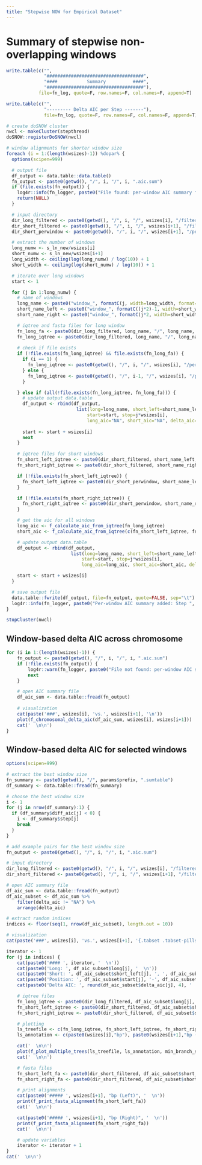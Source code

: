```yaml
---
title: "Stepwise NOW for Empirical Dataset"
---
```


# Summary of stepwise non-overlapping windows
```r
write.table(c("",
              "####################################",
              "####           Summary          ####",
              "####################################"),
            file=fn_log, quote=F, row.names=F, col.names=F, append=T)
```

```r
write.table(c("",
              "--------- Delta AIC per Step -------"),
              file=fn_log, quote=F, row.names=F, col.names=F, append=T)

# create doSNOW cluster
nwcl <- makeCluster(stepthread)
doSNOW::registerDoSNOW(nwcl)

# window alignments for shorter window size
foreach (i = 1:(length(wsizes)-1)) %dopar% {
  options(scipen=999)

  # output file
  df_output <- data.table::data.table()
  fn_output <- paste0(getwd(), "/", i, "/", i, ".aic.sum")
  if (file.exists(fn_output)) {
    log4r::info(fn_logger, paste0("File found: per-window AIC summary for step ", i, ". Skipped."))
    return(NULL)
  }

  # input directory
  dir_long_filtered <- paste0(getwd(), "/", i, "/", wsizes[i], "/filtered/")
  dir_short_filtered <- paste0(getwd(), "/", i, "/", wsizes[i+1], "/filtered/")
  dir_short_perwindow <- paste0(getwd(), "/", i, "/", wsizes[i+1], "/perwindow/")

  # extract the number of windows
  long_numw <- s_ln_new/wsizes[i]
  short_numw <- s_ln_new/wsizes[i+1]
  long_width <- ceiling(log(long_numw) / log(10)) + 1
  short_width <- ceiling(log(short_numw) / log(10)) + 1

  # iterate over long windows
  start <- 1

  for (j in 1:long_numw) {
    # name of windows
    long_name <- paste0("window_", formatC(j, width=long_width, format="d", flag="0"))
    short_name_left <- paste0("window_", formatC((j*2)-1, width=short_width, format="d", flag="0"))
    short_name_right <- paste0("window_", formatC(j*2, width=short_width, format="d", flag="0"))

    # iqtree and fasta files for long window
    fn_long_fa <- paste0(dir_long_filtered, long_name, "/", long_name, ".fa")
    fn_long_iqtree <- paste0(dir_long_filtered, long_name, "/", long_name, ".fa.iqtree")
    
    # check if file exists
    if (!file.exists(fn_long_iqtree) && file.exists(fn_long_fa)) {
      if (i == 1) {
        fn_long_iqtree <- paste0(getwd(), "/", i, "/", wsizes[i], "/perwindow/", long_name, "/", long_name, ".fa.iqtree")
      } else {
        fn_long_iqtree <- paste0(getwd(), "/", i-1, "/", wsizes[i], "/perwindow/", long_name, "/", long_name, ".fa.iqtree")
      }

    } else if (all(!file.exists(fn_long_iqtree, fn_long_fa))) {
      # update output data.table
      df_output <- rbind(df_output,
                          list(long=long_name, short_left=short_name_left, short_right=short_name_right,
                              start=start, stop=j*wsizes[i],
                              long_aic="NA", short_aic="NA", delta_aic="NA"))
      
      start <- start + wsizes[i]
      next
    }

    # iqtree files for short windows
    fn_short_left_iqtree <- paste0(dir_short_filtered, short_name_left, "/", short_name_left, ".fa.iqtree")
    fn_short_right_iqtree <- paste0(dir_short_filtered, short_name_right, "/", short_name_right, ".fa.iqtree")

    if (!file.exists(fn_short_left_iqtree)) {
      fn_short_left_iqtree <- paste0(dir_short_perwindow, short_name_left, "/", short_name_left, ".fa.iqtree")
    }

    if (!file.exists(fn_short_right_iqtree)) {
      fn_short_right_iqtree <- paste0(dir_short_perwindow, short_name_right, "/", short_name_right, ".fa.iqtree")
    }

    # get the aic for all windows
    long_aic <- f_calculate_aic_from_iqtree(fn_long_iqtree)
    short_aic <- f_calculate_aic_from_iqtree(c(fn_short_left_iqtree, fn_short_right_iqtree))

    # update output data.table
    df_output <- rbind(df_output,
                        list(long=long_name, short_left=short_name_left, short_right=short_name_right,
                            start=start, stop=j*wsizes[i],
                            long_aic=long_aic, short_aic=short_aic, delta_aic=short_aic-long_aic))

    start <- start + wsizes[i]
  }

  # save output file
  data.table::fwrite(df_output, file=fn_output, quote=FALSE, sep="\t")
  log4r::info(fn_logger, paste0("Per-window AIC summary added: Step ", i, "."))
}

stopCluster(nwcl)
```

## Window-based delta AIC across chromosome {.tabset}
```r
for (i in 1:(length(wsizes)-1)) {
    fn_output <- paste0(getwd(), "/", i, "/", i, ".aic.sum")
    if (!file.exists(fn_output)) {
        log4r::warn(fn_logger, paste0("File not found: per-window AIC summary for step ", i, ". Skipped."))
        next
    }

    # open AIC summary file
    df_aic_sum <- data.table::fread(fn_output)
    
    # visualization
    cat(paste('###', wsizes[i], 'vs.', wsizes[i+1], '\n'))
    plot(f_chromosomal_delta_aic(df_aic_sum, wsizes[i], wsizes[i+1]))
    cat('  \n\n')
}
```

## Window-based delta AIC for selected windows {.tabset}
```r
options(scipen=999)

# extract the best window size
fn_summary <- paste0(getwd(), "/", params$prefix, ".sumtable")
df_summary <- data.table::fread(fn_summary)

# choose the best window size
i <- 1
for (j in nrow(df_summary):1) {
  if (df_summary$diff_aic[j] < 0) {
    i <- df_summary$step[j]
    break
  }
}

# add example pairs for the best window size
fn_output <- paste0(getwd(), "/", i, "/", i, ".aic.sum")

# input directory
dir_long_filtered <- paste0(getwd(), "/", i, "/", wsizes[i], "/filtered/")
dir_short_filtered <- paste0(getwd(), "/", i, "/", wsizes[i+1], "/filtered/")

# open AIC summary file
df_aic_sum <- data.table::fread(fn_output)
df_aic_subset <- df_aic_sum %>%
    filter(delta_aic != "NA") %>%
    arrange(delta_aic)

# extract random indices
indices <- floor(seq(1, nrow(df_aic_subset), length.out = 10))

# visualization
cat(paste('###', wsizes[i], 'vs.', wsizes[i+1], '{.tabset .tabset-pills}  \n'))

iterator <- 1
for (j in indices) {
    cat(paste0('#### ', iterator, '  \n'))
    cat(paste0('Long: ', df_aic_subset$long[j], '  \n'))
    cat(paste0('Short: ', df_aic_subset$short_left[j], ', ', df_aic_subset$short_right[j], '  \n'))
    cat(paste0('Position: ', df_aic_subset$start[j], '-', df_aic_subset$stop[j], 'bp  \n'))
    cat(paste0('Delta AIC: ', round(df_aic_subset$delta_aic[j], 4), '  \n\n'))

    # iqtree files
    fn_long_iqtree <- paste0(dir_long_filtered, df_aic_subset$long[j], "/", df_aic_subset$long[j], ".fa.treefile")
    fn_short_left_iqtree <- paste0(dir_short_filtered, df_aic_subset$short_left[j], "/", df_aic_subset$short_left[j], ".fa.treefile")
    fn_short_right_iqtree <- paste0(dir_short_filtered, df_aic_subset$short_right[j], "/", df_aic_subset$short_right[j], ".fa.treefile")

    # plotting
    ls_treefile <- c(fn_long_iqtree, fn_short_left_iqtree, fn_short_right_iqtree)
    ls_annotation <- c(paste0(wsizes[i],"bp"), paste0(wsizes[i+1],"bp (Left)"), paste0(wsizes[i+1],"bp (Right)"))

    cat('  \n\n')
    plot(f_plot_multiple_trees(ls_treefile, ls_annotation, min_branch_support))
    cat('  \n\n')

    # fasta files
    fn_short_left_fa <- paste0(dir_short_filtered, df_aic_subset$short_left[j], "/", df_aic_subset$short_left[j], ".fa")
    fn_short_right_fa <- paste0(dir_short_filtered, df_aic_subset$short_right[j], "/", df_aic_subset$short_right[j], ".fa")

    # print alignments
    cat(paste0('##### ', wsizes[i+1], "bp (Left)", '  \n'))
    print(f_print_fasta_alignment(fn_short_left_fa))
    cat('  \n\n')

    cat(paste0('##### ', wsizes[i+1], "bp (Right)", '  \n'))
    print(f_print_fasta_alignment(fn_short_right_fa))
    cat('  \n\n')

    # update variables
    iterator <- iterator + 1
}
cat('  \n\n')
```